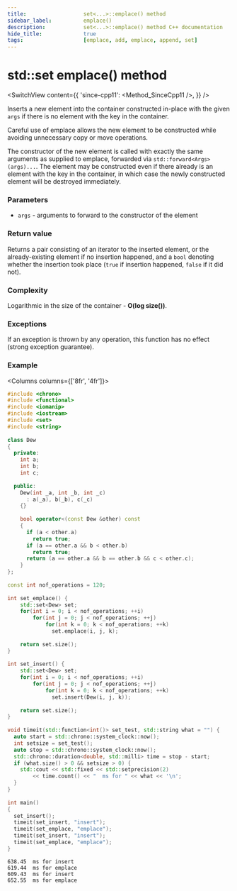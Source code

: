 ```yaml
---
title:					set<...>::emplace() method
sidebar_label:			emplace()
description:			set<...>::emplace() method C++ documentation
hide_title:				true
tags:					[emplace, add, emplace, append, set]
---
```



<!----------------- Codes ---------------------->

<!-- emplace() -->

# std::set emplace() method

<SwitchView content={{
    'since-cpp11': <Method_SinceCpp11 />,
    }} />

Inserts a new element into the container constructed in-place with the given `args` if there is no element with the key in the container.

Careful use of emplace allows the new element to be constructed while avoiding unnecessary copy or move operations.

The constructor of the new element is called with exactly the same arguments as supplied to emplace, forwarded via `std::forward<Args>(args)...`.
The element may be constructed even if there already is an element with the key in the container, in which case the newly constructed element will be destroyed immediately.

### Parameters

 - `args` - arguments to forward to the constructor of the element

### Return value

Returns a pair consisting of an iterator to the inserted element, or the already-existing element if no insertion happened,
and a `bool` denoting whether the insertion took place (`true` if insertion happened, `false` if it did not).

### Complexity

Logarithmic in the size of the container - **O(log size())**.

### Exceptions

If an exception is thrown by any operation, this function has no effect (strong exception guarantee).

### Example

<Columns columns={['8fr', '4fr']}>
<div>

```cpp title='Main.cpp' showLineNumbers
#include <chrono>
#include <functional>
#include <iomanip>
#include <iostream>
#include <set>
#include <string>
 
class Dew
{
  private:
    int a;
    int b;
    int c;
 
  public:
    Dew(int _a, int _b, int _c)
      : a(_a), b(_b), c(_c)
    {}
 
    bool operator<(const Dew &other) const
    {
      if (a < other.a)
        return true;
      if (a == other.a && b < other.b)
        return true;
      return (a == other.a && b == other.b && c < other.c);
    }
};
 
const int nof_operations = 120;
 
int set_emplace() {
    std::set<Dew> set;
    for(int i = 0; i < nof_operations; ++i)
        for(int j = 0; j < nof_operations; ++j)
            for(int k = 0; k < nof_operations; ++k)
              set.emplace(i, j, k);
 
    return set.size();
}
 
int set_insert() {
    std::set<Dew> set;
    for(int i = 0; i < nof_operations; ++i)
        for(int j = 0; j < nof_operations; ++j)
            for(int k = 0; k < nof_operations; ++k)
              set.insert(Dew(i, j, k));
 
    return set.size();
}
 
void timeit(std::function<int()> set_test, std::string what = "") {
  auto start = std::chrono::system_clock::now();
  int setsize = set_test();
  auto stop = std::chrono::system_clock::now();
  std::chrono::duration<double, std::milli> time = stop - start;
  if (what.size() > 0 && setsize > 0) {
    std::cout << std::fixed << std::setprecision(2)
        << time.count() << "  ms for " << what << '\n';
  }
}
 
int main()
{
  set_insert();
  timeit(set_insert, "insert");
  timeit(set_emplace, "emplace");
  timeit(set_insert, "insert");
  timeit(set_emplace, "emplace");
}
```

</div>
<div>

```plaintext title="Possible output"
638.45  ms for insert
619.44  ms for emplace
609.43  ms for insert
652.55  ms for emplace
```

</div>
</Columns>
